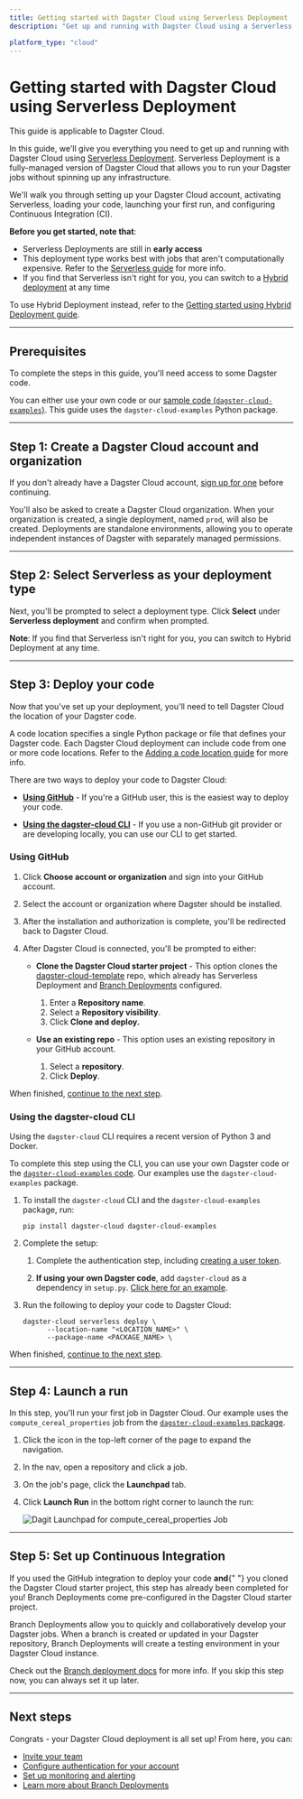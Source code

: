 ```yaml
---
title: Getting started with Dagster Cloud using Serverless Deployment | Dagster Cloud
description: "Get up and running with Dagster Cloud using a Serverless Deployment."

platform_type: "cloud"
---
```


# Getting started with Dagster Cloud using Serverless Deployment

<Note>This guide is applicable to Dagster Cloud.</Note>

In this guide, we'll give you everything you need to get up and running with Dagster Cloud using [Serverless Deployment](/dagster-cloud/deployment/serverless). Serverless Deployment is a fully-managed version of Dagster Cloud that allows you to run your Dagster jobs without spinning up any infrastructure.

We'll walk you through setting up your Dagster Cloud account, activating Serverless, loading your code, launching your first run, and configuring Continuous Integration (CI).

**Before you get started, note that**:

- Serverless Deployments are still in **early access**
- This deployment type works best with jobs that aren't computationally expensive. Refer to the [Serverless guide](/dagster-cloud/deployment/serverless) for more info.
- If you find that Serverless isn't right for you, you can switch to a [Hybrid deployment](/dagster-cloud/deployment/hybrid) at any time

To use Hybrid Deployment instead, refer to the [Getting started using Hybrid Deployment guide](/dagster-cloud/getting-started/getting-started-with-hybrid-deployment).

---

## Prerequisites

To complete the steps in this guide, you'll need access to some Dagster code.

You can either use your own code or our [sample code (`dagster-cloud-examples`)](https://github.com/dagster-io/dagster-cloud/tree/main/dagster-cloud-examples). This guide uses the `dagster-cloud-examples` Python package.

---

## Step 1: Create a Dagster Cloud account and organization

If you don't already have a Dagster Cloud account, [sign up for one](https://dagster.cloud/signup) before continuing.

You'll also be asked to create a Dagster Cloud organization. When your organization is created, a single deployment, named `prod`, will also be created. Deployments are standalone environments, allowing you to operate independent instances of Dagster with separately managed permissions.

---

## Step 2: Select Serverless as your deployment type

Next, you'll be prompted to select a deployment type. Click **Select** under **Serverless deployment** and confirm when prompted.

**Note**: If you find that Serverless isn't right for you, you can switch to Hybrid Deployment at any time.

---

## Step 3: Deploy your code

Now that you've set up your deployment, you'll need to tell Dagster Cloud the location of your Dagster code.

A code location specifies a single Python package or file that defines your Dagster code. Each Dagster Cloud deployment can include code from one or more code locations. Refer to the [Adding a code location guide](/dagster-cloud/developing-testing/code-locations) for more info.

There are two ways to deploy your code to Dagster Cloud:

- [**Using GitHub**](#using-github) - If you're a GitHub user, this is the easiest way to deploy your code.

- [**Using the dagster-cloud CLI**](#using-the-dagster-cloud-cli) - If you use a non-GitHub git provider or are developing locally, you can use our CLI to get started.

### Using GitHub

1. Click **Choose account or organization** and sign into your GitHub account.
2. Select the account or organization where Dagster should be installed.
3. After the installation and authorization is complete, you'll be redirected back to Dagster Cloud.
4. After Dagster Cloud is connected, you'll be prompted to either:

   - **Clone the Dagster Cloud starter project** - This option clones the [dagster-cloud-template](https://github.com/dagster-io/dagster-cloud-template) repo, which already has Serverless Deployment and [Branch Deployments](/dagster-cloud/developing-testing/branch-deployments) configured.

     1. Enter a **Repository name**.
     2. Select a **Repository visibility**.
     3. Click **Clone and deploy.**

   - **Use an existing repo** - This option uses an existing repository in your GitHub account.
     1. Select a **repository**.
     2. Click **Deploy**.

When finished, [continue to the next step](#step-4-launch-a-run).

### Using the dagster-cloud CLI

<Note>
  Using the <code>dagster-cloud</code> CLI requires a recent version of Python 3
  and Docker.
</Note>

To complete this step using the CLI, you can use your own Dagster code or the [`dagster-cloud-examples` code](https://github.com/dagster-io/dagster-cloud/tree/main/dagster-cloud-examples). Our examples use the `dagster-cloud-examples` package.

1. To install the `dagster-cloud` CLI and the `dagster-cloud-examples` package, run:

   ```shell
   pip install dagster-cloud dagster-cloud-examples
   ```

2. Complete the setup:

   1. Complete the authentication step, including [creating a user token](/dagster-cloud/account/managing-user-agent-tokens#managing-user-tokens).

   2. **If using your own Dagster code**, add `dagster-cloud` as a dependency in `setup.py`. [Click here for an example](https://github.com/dagster-io/dagster-cloud/blob/main/dagster-cloud-examples/setup.py).

3. Run the following to deploy your code to Dagster Cloud:

   ```shell
   dagster-cloud serverless deploy \
         --location-name "<LOCATION_NAME>" \
         --package-name <PACKAGE_NAME> \
   ```

When finished, [continue to the next step](#step-4-launch-a-run).

---

## Step 4: Launch a run

In this step, you'll run your first job in Dagster Cloud. Our example uses the `compute_cereal_properties` job from the [`dagster-cloud-examples` package](https://github.com/dagster-io/dagster-cloud/tree/main/dagster-cloud-examples).

1. Click the icon in the top-left corner of the page to expand the navigation.
2. In the nav, open a repository and click a job.
3. On the job's page, click the **Launchpad** tab.
4. Click **Launch Run** in the bottom right corner to launch the run:

   <Image
   alt="Dagit Launchpad for compute_cereal_properties Job"
   src="/images/dagster-cloud/getting-started/run_cereal_job.png"
   width={1451}
   height={702}
   />

---

## Step 5: Set up Continuous Integration

<Note>
  If you used the GitHub integration to deploy your code <strong>and</strong>{" "}
  you cloned the Dagster Cloud starter project, this step has already been
  completed for you! Branch Deployments come pre-configured in the Dagster Cloud
  starter project.
</Note>

Branch Deployments allow you to quickly and collaboratively develop your Dagster jobs. When a branch is created or updated in your Dagster repository, Branch Deployments will create a testing environment in your Dagster Cloud instance.

Check out the [Branch deployment docs](/dagster-cloud/developing-testing/branch-deployments) for more info. If you skip this step now, you can always set it up later.

---

## Next steps

Congrats - your Dagster Cloud deployment is all set up! From here, you can:

- [Invite your team](/dagster-cloud/account/managing-users)
- [Configure authentication for your account](/dagster-cloud/account/authentication)
- [Set up monitoring and alerting](/dagster-cloud/account/setting-up-alerts)
- [Learn more about Branch Deployments](/dagster-cloud/developing-testing/branch-deployments)
